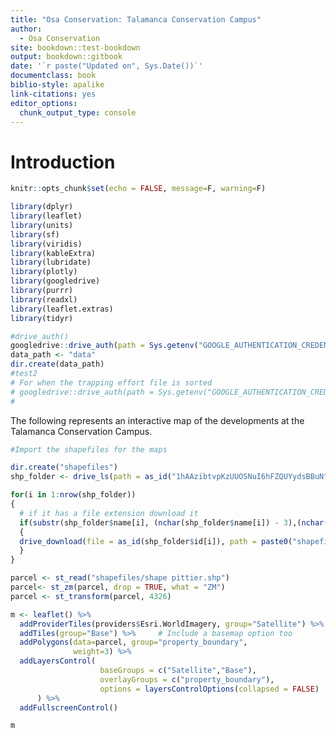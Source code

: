 ```yaml
---
title: "Osa Conservation: Talamanca Conservation Campus"
author:
  - Osa Conservation
site: bookdown::test-bookdown
output: bookdown::gitbook
date: '`r paste("Updated on", Sys.Date())`'
documentclass: book
biblio-style: apalike
link-citations: yes
editor_options: 
  chunk_output_type: console
---
```


# Introduction

```r
knitr::opts_chunk$set(echo = FALSE, message=F, warning=F)

library(dplyr)
library(leaflet)
library(units)
library(sf)
library(viridis)
library(kableExtra)
library(lubridate)
library(plotly)
library(googledrive)
library(purrr)
library(readxl)
library(leaflet.extras)
library(tidyr)

#drive_auth()
googledrive::drive_auth(path = Sys.getenv("GOOGLE_AUTHENTICATION_CREDENTIALS"))
data_path <- "data"
dir.create(data_path) 
#test2
# For when the trapping effort file is sorted
# googledrive::drive_auth(path = Sys.getenv("GOOGLE_AUTHENTICATION_CREDENTIALS"))
# 
```


The following represents an interactive map of the developments at the Talamanca Conservation Campus. 

```r
#Import the shapefiles for the maps

dir.create("shapefiles")
shp_folder <- drive_ls(path = as_id("1hAAzibtvpKzUUOSNuI6hFZQUYydsBBuN"), recursive=T)

for(i in 1:nrow(shp_folder))
{
  # if it has a file extension download it
  if(substr(shp_folder$name[i], (nchar(shp_folder$name[i]) - 3),(nchar(shp_folder$name[i]) - 3))==".")
  {
  drive_download(file = as_id(shp_folder$id[i]), path = paste0("shapefiles/", shp_folder$name[i]), overwrite = TRUE)
  }
}

parcel <- st_read("shapefiles/shape pittier.shp")
parcel<- st_zm(parcel, drop = TRUE, what = "ZM")
parcel <- st_transform(parcel, 4326)

```


```r

m <- leaflet() %>%
  addProviderTiles(providers$Esri.WorldImagery, group="Satellite") %>%  
  addTiles(group="Base") %>%     # Include a basemap option too
  addPolygons(data=parcel, group="property_boundary",
              weight=3) %>% 
  addLayersControl(
                    baseGroups = c("Satellite","Base"),
                    overlayGroups = c("property_boundary"),
                    options = layersControlOptions(collapsed = FALSE)
      ) %>%
  addFullscreenControl()

m

```

